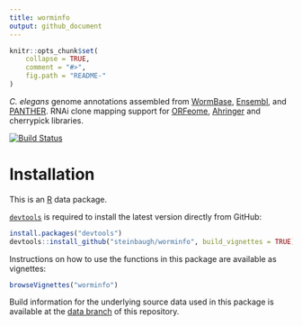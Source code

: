 ```yaml
---
title: worminfo
output: github_document
---
```


<!-- README.md is generated from README.Rmd. Please edit that file -->

```r
knitr::opts_chunk$set(
    collapse = TRUE,
    comment = "#>",
    fig.path = "README-"
)
```

[Ahringer]: http://www.us.lifesciences.sourcebioscience.com/clone-products/non-mammalian/c-elegans/c-elegans-rnai-library/
[`devtools`]: https://cran.r-project.org/package=devtools
[Ensembl]: http://www.ensembl.org/Caenorhabditis_elegans
[ORFeome]: http://worfdb.dfci.harvard.edu
[PANTHER]: http://pantherdb.org
[R]: https://www.r-project.org
[WormBase]: http://www.wormbase.org

*C. elegans* genome annotations assembled from [WormBase][], [Ensembl][], and
[PANTHER][]. RNAi clone mapping support for [ORFeome][], [Ahringer][] and
cherrypick libraries.

[![Build Status](https://travis-ci.org/steinbaugh/worminfo.svg?branch=master)](https://travis-ci.org/steinbaugh/worminfo)


# Installation

This is an [R][] data package.

[`devtools`][] is required to install the latest
version directly from GitHub:

```r
install.packages("devtools")
devtools::install_github("steinbaugh/worminfo", build_vignettes = TRUE)
```

Instructions on how to use the functions in this package are available as
vignettes:

```r
browseVignettes("worminfo")
```

Build information for the underlying source data used in this package is
available at the [data branch](https://github.com/steinbaugh/worminfo/tree/data)
of this repository.
